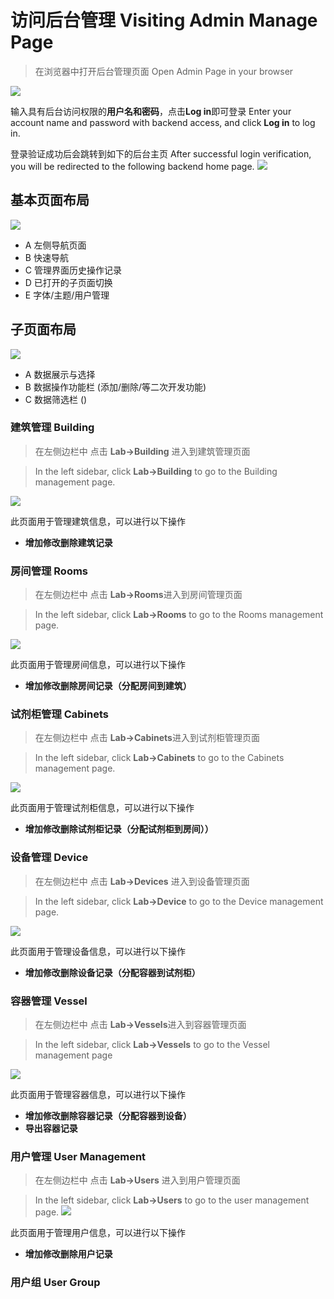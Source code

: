 # 访问后台管理 Visiting Admin Manage Page

> 在浏览器中打开后台管理页面
> Open Admin Page in your browser

![](../../public/images/admin-login-1.png)

输入具有后台访问权限的**用户名和密码**，点击**Log in**即可登录
Enter your account name and password with backend access, and click **Log in** to log in.

登录验证成功后会跳转到如下的后台主页
After successful login verification, you will be redirected to the following backend home page.
![](../../public/images/admin-1.png)

## 基本页面布局

![](../../public/images//admin-layout-1.png)

- A 左侧导航页面
- B 快速导航
- C 管理界面历史操作记录
- D 已打开的子页面切换
- E 字体/主题/用户管理

## 子页面布局

![](../../public/images/function-detail-1.png)

- A 数据展示与选择
- B 数据操作功能栏 (添加/删除/等二次开发功能)
- C 数据筛选栏 ()

### 建筑管理 Building

> 在左侧边栏中 点击 **Lab->Building** 进入到建筑管理页面

> In the left sidebar, click **Lab->Building** to go to the Building management page.

![](../../public/images/building-1.png)

此页面用于管理建筑信息，可以进行以下操作

- **增加修改删除建筑记录**

### 房间管理 Rooms

> 在左侧边栏中 点击 **Lab->Rooms**进入到房间管理页面

> In the left sidebar, click **Lab->Rooms** to go to the Rooms management page.

![](../../public/images/room-1.png)

此页面用于管理房间信息，可以进行以下操作

- **增加修改删除房间记录（分配房间到建筑）**

### 试剂柜管理 Cabinets

> 在左侧边栏中 点击 **Lab->Cabinets**进入到试剂柜管理页面

> In the left sidebar, click **Lab->Cabinets** to go to the Cabinets management page.

![](../../public/images/carbinet-1.png)

此页面用于管理试剂柜信息，可以进行以下操作

- **增加修改删除试剂柜记录（分配试剂柜到房间））**

### 设备管理 Device

> 在左侧边栏中 点击 **Lab->Devices** 进入到设备管理页面

> In the left sidebar, click **Lab->Device** to go to the Device management page.

![](../../public/images/device-1.png)

此页面用于管理设备信息，可以进行以下操作

- **增加修改删除设备记录（分配容器到试剂柜）**

### 容器管理 Vessel

> 在左侧边栏中 点击 **Lab->Vessels**进入到容器管理页面

> In the left sidebar, click **Lab->Vessels** to go to the Vessel management page

![](../../public/images/vessel-1.png)

此页面用于管理容器信息，可以进行以下操作

- **增加修改删除容器记录（分配容器到设备）**
- **导出容器记录**

### 用户管理 User Management

> 在左侧边栏中 点击 **Lab->Users** 进入到用户管理页面

> In the left sidebar, click **Lab->Users** to go to the user management page.
> ![](../../public/images/user-page-1.png)

此页面用于管理用户信息，可以进行以下操作

- **增加修改删除用户记录**

### 用户组 User Group
